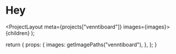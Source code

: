 
# Hey

  <ProjectLayout meta={projects["venntiboard"]} images={images}>
    {children}
  </ProjectLayout>
);

  return {
    props: {
      images: getImagePaths("venntiboard"),
    },
  };
}

